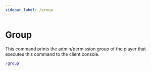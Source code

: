 ```yaml
---
sidebar_label: /group
---
```


# Group

This command prints the admin/permission group of the player that executes this command to the client console.

```lua
/group
```
